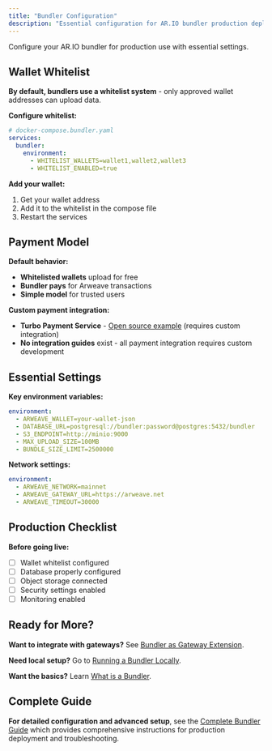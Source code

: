 ```yaml
---
title: "Bundler Configuration"
description: "Essential configuration for AR.IO bundler production deployment"
---
```


Configure your AR.IO bundler for production use with essential settings.

## Wallet Whitelist

**By default, bundlers use a whitelist system** - only approved wallet addresses can upload data.

**Configure whitelist:**

```yaml
# docker-compose.bundler.yaml
services:
  bundler:
    environment:
      - WHITELIST_WALLETS=wallet1,wallet2,wallet3
      - WHITELIST_ENABLED=true
```

**Add your wallet:**

1. Get your wallet address
2. Add it to the whitelist in the compose file
3. Restart the services

## Payment Model

**Default behavior:**

- **Whitelisted wallets** upload for free
- **Bundler pays** for Arweave transactions
- **Simple model** for trusted users

**Custom payment integration:**

- **Turbo Payment Service** - [Open source example](https://github.com/ardriveapp/turbo-payment-service) (requires custom integration)
- **No integration guides** exist - all payment integration requires custom development

## Essential Settings

**Key environment variables:**

```yaml
environment:
  - ARWEAVE_WALLET=your-wallet-json
  - DATABASE_URL=postgresql://bundler:password@postgres:5432/bundler
  - S3_ENDPOINT=http://minio:9000
  - MAX_UPLOAD_SIZE=100MB
  - BUNDLE_SIZE_LIMIT=2500000
```

**Network settings:**

```yaml
environment:
  - ARWEAVE_NETWORK=mainnet
  - ARWEAVE_GATEWAY_URL=https://arweave.net
  - ARWEAVE_TIMEOUT=30000
```

## Production Checklist

**Before going live:**

- [ ] Wallet whitelist configured
- [ ] Database properly configured
- [ ] Object storage connected
- [ ] Security settings enabled
- [ ] Monitoring enabled

## Ready for More?

**Want to integrate with gateways?** See [Bundler as Gateway Extension](/build/run-a-bundler/bundler-as-gateway-extension).

**Need local setup?** Go to [Running a Bundler Locally](/build/run-a-bundler/running-bundler-locally).

**Want the basics?** Learn [What is a Bundler](/build/run-a-bundler/what-is-a-bundler).

## Complete Guide

**For detailed configuration and advanced setup**, see the [Complete Bundler Guide](/build/extensions/bundler) which provides comprehensive instructions for production deployment and troubleshooting.
